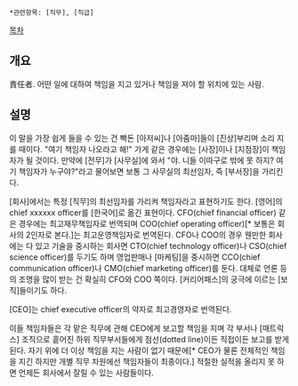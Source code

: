  *관련항목: [직무], [직급]

[[목차]]

== 개요 ==
責任者. 어떤 일에 대하여 책임을 지고 있거나 책임을 져야 할 위치에 있는 사람. 

== 설명 ==
이 말을 가장 쉽게 들을 수 있는 건 빡돈 [아저씨]나 [아줌마]들이 [진상]부리며 소리 지를 때이다. "여기 책임자 나오라고 해!" 가게 같은 경우에는 [사장]이나 [지점장]이 책임자가 될 것이다. 만약에 [전무]가 [사무실]에 와서 "야. 니들 이따구로 밖에 못 하지? 여기 책임자가 누구야?"라고 물어보면 보통 그 사무실의 최선임자, 즉 [부서장]을 가리킨다.

[회사]에서는 특정 [직무]의 최선임자를 가리켜 책임자라고 표현하기도 한다. [영어]의 chief xxxxxx officer를 [한국어]로 옮긴 표현이다. CFO(chief financial officer) 같은 경우에는 최고재무책임자로 번역되며 COO(chief operating officer)[* 보통은 회사의 2인자로 본다.]는 최고운영책임자로 번역된다. CFO나 COO의 경우 웬만한 회사에는 다 있고 기술을 중시하는 회사면 CTO(chief technology officer)나 CSO(chief science officer)를 두기도 하며 영업판매나 [마케팅]을 중시하면 CCO(chief communication officer)나 CMO(chief marketing officer)를 둔다. 대체로 언론 등의 조명을 많이 받는 건 확실히 CFO와 COO 쪽이다. [커리어패스]의 궁극에 이르는 [보직]들이기도 하다.

[CEO]는 chief executive officer의 약자로 최고경영자로 번역된다.

이들 책임자들은 각 맡은 직무에 관해 CEO에게 보고할 책임을 지며 각 부서나 [매트릭스] 조직으로 흩어진 하위 직무부서들에게 점선(dotted line)이든 직접이든 보고를 받게 된다. 자기 위에 더 이상 책임을 지는 사람이 없기 때문에[* CEO가 물론 전체적인 책임을 지긴 하지만 개별 직무 차원에선 책임자들이 최종이다.] 적절한 실적을 올리지 못 하면 언제든 회사에서 잘릴 수 있는 사람들이다.
